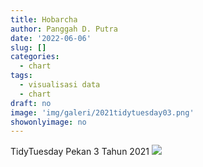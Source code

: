 ```yaml
---
title: Hobarcha
author: Panggah D. Putra
date: '2022-06-06'
slug: []
categories:
  - chart
tags:
  - visualisasi data
  - chart
draft: no
image: 'img/galeri/2021tidytuesday03.png'
showonlyimage: no
---
```

TidyTuesday Pekan 3 Tahun 2021
<!--more-->
![](images/2021tidytuesday03.png)